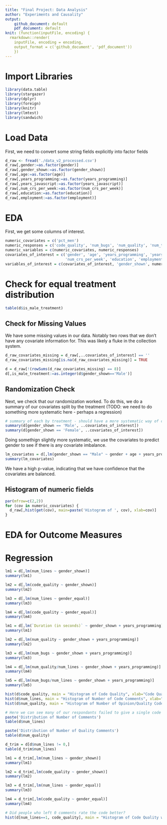 ```yaml
---
title: "Final Project: Data Analysis"
author: "Experiments and Causality"
output: 
    github_document: default
    pdf_document: default
knit: (function(inputFile, encoding) {
  rmarkdown::render(
    inputFile, encoding = encoding,
    output_format = c('github_document', 'pdf_document')) 
    })
---
```


# Import Libraries

```r
library(data.table)
library(stargazer)
library(dplyr)
library(foreign)
library(knitr)
library(lmtest)
library(sandwich)
```

# Load Data

First, we need to convert some string fields explicitly into factor fields
```r
d_raw <- fread('./data_v2_processed.csv')
d_raw[,gender:=as.factor(gender)]
d_raw[,gender_shown:=as.factor(gender_shown)]
d_raw[,age:=as.factor(age)]
d_raw[,years_programming:=as.factor(years_programming)]
d_raw[,years_javascript:=as.factor(years_javascript)]
d_raw[,num_crs_per_week:=as.factor(num_crs_per_week)]
d_raw[,education:=as.factor(education)]
d_raw[,employment:=as.factor(employment)]
```

# EDA
First, we get some columns of interest.
```r
numeric_covariates = c('pct_men') 
numeric_responses = c('code_quality', 'num_bugs', 'num_quality', 'num_texts')
numeric_variables = c(numeric_covariates, numeric_responses)
covariates_of_interest = c('gender', 'age', 'years_programming', 'years_javascript', 
                           'num_crs_per_week', 'education', 'employment', numeric_covariates)
variables_of_interest = c(covariates_of_interest, 'gender_shown', numeric_responses, 'duration')
```

# Check for equal treatment distribution

```r
table(d$is_male_treatment)
```

## Check for Missing Values
We have some missing values in our data. Notably two rows that we don't have any covariate information for. This was likely a fluke in the collection system.

```r
d_raw_covariates_missing = d_raw[,..covariates_of_interest] == ''
d_raw_covariates_missing[is.na(d_raw_covariates_missing)] = TRUE

d = d_raw[!(rowSums(d_raw_covariates_missing) == 8)]
d[,is_male_treatment:=as.integer(d$gender_shown=='Male')]
```

## Randomization Check
Next, we check that our randomization worked. To do this, we do a summary of our covariates split by the treatment (TODO: we need to do something more systematic here - perhaps a regression)
```r
# summary of each by treatment - should have a more systematic way of checking covariates
summary(d[gender_shown == 'Male', ..covariates_of_interest])
summary(d[gender_shown == 'Female', ..covariates_of_interest])
```

Doing somethign slightly more systematic, we use the covariates to predict gender to see if there is any covariate imbalance.
```r
lm_covariates = d[,lm(gender_shown == "Male" ~ gender + age + years_programming + years_javascript + num_crs_per_week + education + employment + pct_men)]
summary(lm_covariates)
```

We have a high p-value, indicating that we have confidence that the covariates are balanced.

## Histogram of numeric fields
```r
par(mfrow=c(2,2))
for (cov in numeric_covariates) {
  d_raw[,hist(get(cov), main=paste('Histogram of ', cov), xlab=cov)]  
}
```

# EDA for Outcome Measures



# Regression
```r
lm1 = d[,lm(num_lines ~ gender_shown)]
summary(lm1)

lm2 = d[,lm(code_quality ~ gender_shown)]
summary(lm2)

lm3 = d[,lm(num_lines ~ gender_equal)]
summary(lm3)

lm4 = d[,lm(code_quality ~ gender_equal)]
summary(lm4)
```
```r
lm1 = d[,lm(`Duration (in seconds)` ~ gender_shown + years_programming)]
summary(lm1)

lm2 = d[,lm(num_quality ~ gender_shown + years_programming)]
summary(lm2)

lm3 = d[,lm(num_bugs ~ gender_shown + years_programming)]
summary(lm3)

lm4 = d[,lm(num_quality/num_lines ~ gender_shown + years_programming)]
summary(lm4)

lm5 = d[,lm(num_bugs/num_lines ~ gender_shown + years_programming)]
summary(lm5)

```
```r
hist(d$code_quality, main = "Histogram of Code Quality", xlab="Code Quality", ylab="Frequency")
hist(d$num_lines, main = "Histogram of Number of Code Comments", xlab="Number of Code Comments", ylab="Frequency")
hist(d$num_quality, main = "Histogram of Number of Opinion/Quality Code Comments", xlab="Number of Opinion/Quality Code Comments", ylab="Frequency")
```
```r
# Here we can see many of our respondants failed to give a single code comment
paste('Distribution of Number of Comments')
table(d$num_lines)

paste('Distribution of Number of Quality Comments')
table(d$num_quality)

```
```r
d_trim = d[d$num_lines != 0,]
table(d_trim$num_lines)
```
```r
lm1 = d_trim[,lm(num_lines ~ gender_shown)]
summary(lm1)

lm2 = d_trim[,lm(code_quality ~ gender_shown)]
summary(lm2)

lm3 = d_trim[,lm(num_lines ~ gender_equal)]
summary(lm3)

lm4 = d_trim[,lm(code_quality ~ gender_equal)]
summary(lm4)
```
```r
# Did people who left 0 comments rate the code better?
hist(d[num_lines==1, code_quality], main = "Histogram of Code Quality w/ No Comments", xlab="Code Quality", ylab="Frequency")
```

